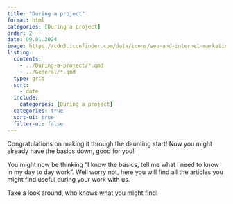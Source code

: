 ```yaml
---
title: "During a project"
format: html
categories: [During a project]
order: 2
date: 09.01.2024
image: https://cdn3.iconfinder.com/data/icons/seo-and-internet-marketing-12/512/80-512.png
listing:
  contents: 
    - ../During-a-project/*.qmd
    - ../General/*.qmd
  type: grid
  sort: 
    - date
  include:
    categories: [During a project]
  categories: true
  sort-ui: true
  filter-ui: false
---
```


Congratulations on making it through the daunting start! Now you might already have the basics down, good for you!

You might now be thinking "I know the basics, tell me what i need to know in my day to day work". Well worry not, here you will find all the articles you might find useful during your work with us.

Take a look around, who knows what you might find!